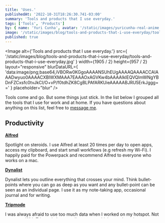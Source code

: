 ```yaml
---
title: 'Uses.'
publishedAt: '2022-10-31T18:26:30.741-03:00'
summary: 'Tools and products that I use everyday.'
tags: ['Tools', 'Products']
by: { name: 'Yuri Cunha', avatar: '/static/images/yuricunha-real-anime.jpg' }
image: '/static/images/blog/tools-and-products-that-i-use-everyday/tools-and-products-that-i-use-everyday.jpg'
published: true
---
```


<Image
  alt={'Tools and products that I use everyday.'}
  src={
    '/static/images/blog/tools-and-products-that-i-use-everyday/tools-and-products-that-i-use-everyday.jpg'
  }
  width={1905 / 2}
  height={957 / 2}
  layout="responsive"
  blurDataURL={
    'data:image/png;base64,iVBORw0KGgoAAAANSUhEUgAAAAQAAAACCAIAAADwyuo0AAAACXBIWXMAAA7EAAAOxAGVKw4bAAAAIklEQVQImWNgYBDnFZCxsfc0tvJkCI/O+vP/f0tdhZK8CgBLPAfARKUieAAAAABJRU5ErkJggg=='
  }
  placeholder="blur"
/>

Tools come and go. But some things just stick. In the list below I grouped all the tools that I use for work and at home. If you have questions about anything on this list, feel free to [message me](mailto:me@yuricunha.com).

## Productivity

**[Alfred](https://www.alfredapp.com/)**

Spotlight on steroids. I use Alfred at least 20 times per day to open apps, access my clipboard, and start small workflows (e.g refresh my Wi-Fi). I happily paid for the Powerpack and recommend Alfred to everyone who works on a mac.

**[Dynalist](https://dynalist.io/)**

Dynalist lets you outline everything that crosses your mind. Think bullet-points where you can go as deep as you want and any bullet-point can be seen as an individual page. I use it as my note-taking app, occasional journal and for writing.

**[Tripmode](https://www.tripmode.ch/)**

I was always afraid to use too much data when I worked on my hotspot. Not anymore. With Tripmode I can easily manage which apps have internet access and see how much I used in one session.

**[Rescuetime](https://www.rescuetime.com/)**

Rescuetime runs in the background on my Mac and Android and tracks my screen time. I'm often too afraid to look into the statistics. The calendar integration is great for a quick overview.

**[LastPass](https://www.lastpass.com/)**

LastPass is the biggest time saver. I use it both personally and at work to manage passwords, and store confidential data. (e.g social identification number). I would be completely lost without this app.

## Design

**[SIP](https://sipapp.io/)**

SIP is a beautiful color picker. I only use the colour picker feature, but the rest of the app is pretty nice too. My custom shortcut is `⌥ + SHIFT + -`.

**[Framer](https://www.framer.com/)**

Framer lets you design and code in one project. This means that prototypes can use real data, be interactive and much more detailed. I find this extremely appealing and try to use Framer whenever I can. The only drawback at the moment is the missing web version.

**[Figma](https://www.figma.com/)**

Figma is the standard for collaborative design. It's intuitive to use, has a plugin ecosystem and the performance is unmatched. I use it when I need to work with other designers or developers in one file.

**[Adobe Creative Cloud](https://www.adobe.com/creativecloud.html)**

I share a monthly Adobe Cloud subscription with my girlfriend. The only apps I use are Lightroom, Photoshop and Illustrator. I think that most of the Adobe apps are clunky, too powerful and I tend to get frustrated working with them.

**[Canva](https://www.canva.com/)**

Canva is a simple but feature-rich web app for quick designs. There is a massive template library for every format you can think about. This makes it possible to quickly design something that just looks good. I use Canva for social media posts, print design and random things.

## Development

**[VS Code](https://code.visualstudio.com/)**

VS code became very popular when I started to code at the end of 2018. And that for a reason. The app is quick as a flash and offers many extensions by the community. I do all my coding in VS Code and have nothing to complain about.

**[Netlify](https://www.netlify.com/)**

I'm no expert when it comes to hosting and back-end topics. That's why I love Netlify. It just works and helps me to get back into what I feel comfortable with. I'm on the free tier and use Netlify for hosting my static projects. I also have a nice pair of socks by Netlify.

**[Namecheap](https://www.namecheap.com/)**

I bought my first domain with Namecheap and never made the switch. There is probably a better domain registrar out there, but I never took the courage to switch. If you think I need to make the jump, please write to me.

**[GitHub](https://github.com/)**

All of my code lives on GitHub. You can see the code for this website [here](https://github.com/wirtzdan/new-website). If you don't understand what's going on, feel free to write to me. I would be happy to help.

**[iTerm 2](https://iterm2.com/)**

I use iTerm as my terminal client in combination with zsh. I honestly have no clue why I need this other than that I have nice themes here.

**[ImageOptim](https://imageoptim.com/mac)**

ImageOptim is a hidden gem. The small app can easily bulk compress 100 images at once and often reduce file-size by half. I use it in combination with Preview to cut, scale and compress all of my images for web usage.

## Tech

**[Peak Design Everyday Backpack](https://www.peakdesign.com/products/everyday-backpack)**

Peak Design is one of the brands which I would jump into the fire with. I hesitated at first to buy the backpack, but it was worth every penny. I'm running around with this backpack every day and use it for work, travel, groceries, and photography.

**[MacBook Pro (15-inch, 2017)](https://www.apple.com/shop/buy-mac/macbook-pro)**

My on-the-go workstation and backpack companion. I spend the majority of my time with this device and love the convenience it gives me. Pricy, but worth the investment.

**[Fujifilm X-T10](https://www.fujifilmusa.com/products/digital_cameras/x/fujifilm_x_t10/)**

I have a special connection to this camera since I bought it at the beginning of university. It's small, clicky and always impresses me with the image quality. I constantly switch between two prime lenses (23mm F2 & 50mm F2).

**[Magic Mouse 2](https://www.apple.com/de/shop/product/MLA02Z/A/magic-mouse-2-silber)**

Apple Magic Mouse 2 that I snatched on eBay for 30€. Works like a charm on any surface. The only complain that I have is that it needs batteries. I often forget to pack an extra pack when I'm on the road.

**[Ergonomic Laptop Stand](https://www.amazon.de/dp/B01N99IGMQ/ref=sr_1_5?crid=2XJA82MXCVRRC&keywords=mobiler+laptop+st%C3%A4nder&qid=1573384409&sprefix=mobile+laptop%2Caps%2C200&sr=8-5)**

This is the smallest and most lightweight laptop stand that I found. Always attached to the side of my backpack and fast to set up.

**[Logitech K380](https://www.logitech.com/en-us/product/multi-device-keyboard-k380)**

This keyboard [fits perfectly](https://twitter.com/wirtzdan/status/1193482720615243776?s=19) into the top department of my backpack. That alone is very satisfying. In combination with my laptop-stand, mouse and backpack I have a very flexible workstation.
